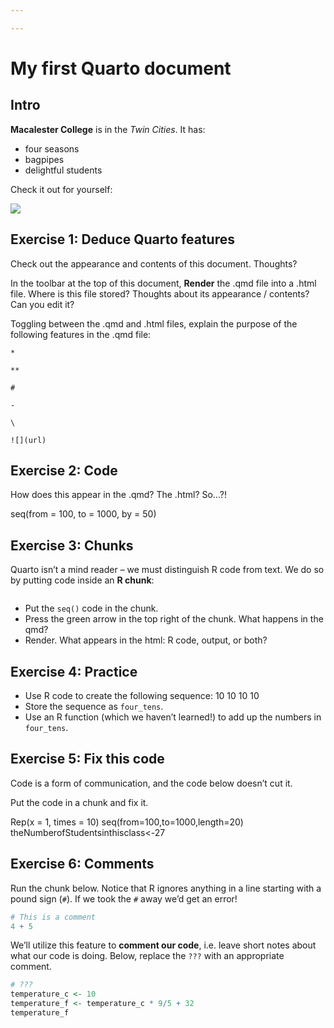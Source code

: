 ```yaml
---

---
```

# My first Quarto document {-}

## Intro


**Macalester College** is in the *Twin Cities*.
It has:

- four seasons
- bagpipes
- delightful students

Check it out for yourself:

![](https://www.macalester.edu/about/wp-content/uploads/sites/191/2019/12/campusmap336.png)





## Exercise 1: Deduce Quarto features

Check out the appearance and contents of this document. Thoughts?

In the toolbar at the top of this document, **Render** the .qmd file into a .html file. Where is this file stored? Thoughts about its appearance / contents? Can you edit it?

Toggling between the .qmd and .html files, explain the purpose of the following features in the .qmd file:        

`*`

`**`

`#`

`-`

`\`

`![](url)`



## Exercise 2: Code

How does this appear in the .qmd? The .html? So...?!

seq(from = 100, to = 1000, by = 50)



## Exercise 3: Chunks

Quarto isn't a mind reader -- we must distinguish R code from text.
We do so by putting code inside an **R chunk**:

```r

```

- Put the `seq()` code in the chunk.
- Press the green arrow in the top right of the chunk. What happens in the qmd?
- Render. What appears in the html: R code, output, or both?



## Exercise 4: Practice

- Use R code to create the following sequence: 10 10 10 10
- Store the sequence as `four_tens`.
- Use an R function (which we haven't learned!) to add up the numbers in `four_tens`.



## Exercise 5: Fix this code

Code is a form of communication, and the code below doesn't cut it.

Put the code in a chunk and fix it.

Rep(x = 1, times = 10)
seq(from=100,to=1000,length=20)
theNumberofStudentsinthisclass<-27



## Exercise 6: Comments

Run the chunk below.
Notice that R ignores anything in a line starting with a pound sign (`#`).
If we took the `#` away we'd get an error!

```r
# This is a comment
4 + 5
```

We'll utilize this feature to **comment our code**, i.e. leave short notes about what our code is doing.
Below, replace the `???` with an appropriate comment.

```r
# ???
temperature_c <- 10
temperature_f <- temperature_c * 9/5 + 32
temperature_f
```
